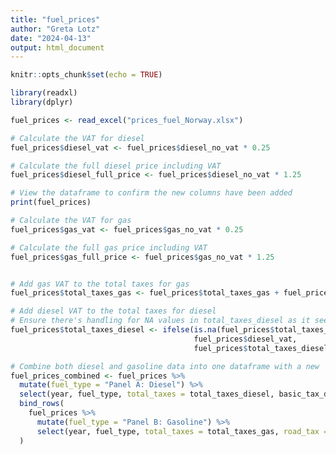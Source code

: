 ```yaml
---
title: "fuel_prices"
author: "Greta Lotz"
date: "2024-04-13"
output: html_document
---
```


```r
knitr::opts_chunk$set(echo = TRUE)
```

```r
library(readxl)
library(dplyr)
```



```r
fuel_prices <- read_excel("prices_fuel_Norway.xlsx")

# Calculate the VAT for diesel
fuel_prices$diesel_vat <- fuel_prices$diesel_no_vat * 0.25

# Calculate the full diesel price including VAT
fuel_prices$diesel_full_price <- fuel_prices$diesel_no_vat * 1.25

# View the dataframe to confirm the new columns have been added
print(fuel_prices)

# Calculate the VAT for gas
fuel_prices$gas_vat <- fuel_prices$gas_no_vat * 0.25

# Calculate the full gas price including VAT
fuel_prices$gas_full_price <- fuel_prices$gas_no_vat * 1.25


# Add gas VAT to the total taxes for gas
fuel_prices$total_taxes_gas <- fuel_prices$total_taxes_gas + fuel_prices$gas_vat

# Add diesel VAT to the total taxes for diesel
# Ensure there's handling for NA values in total_taxes_diesel as it seems to contain NAs
fuel_prices$total_taxes_diesel <- ifelse(is.na(fuel_prices$total_taxes_diesel), 
                                         fuel_prices$diesel_vat, 
                                         fuel_prices$total_taxes_diesel + fuel_prices$diesel_vat)

```

```r
# Combine both diesel and gasoline data into one dataframe with a new 'fuel_type' column to differentiate
fuel_prices_combined <- fuel_prices %>%
  mutate(fuel_type = "Panel A: Diesel") %>%
  select(year, fuel_type, total_taxes = total_taxes_diesel, basic_tax_diesel, road_tax = road_tax_diesel, co2_tax = co2_tax_diesel, vat = diesel_vat, full_price = diesel_full_price) %>%
  bind_rows(
    fuel_prices %>%
      mutate(fuel_type = "Panel B: Gasoline") %>%
      select(year, fuel_type, total_taxes = total_taxes_gas, road_tax = road_tax_gas, co2_tax = co2_tax_gas, vat = gas_vat, full_price = gas_full_price)
  )
```

